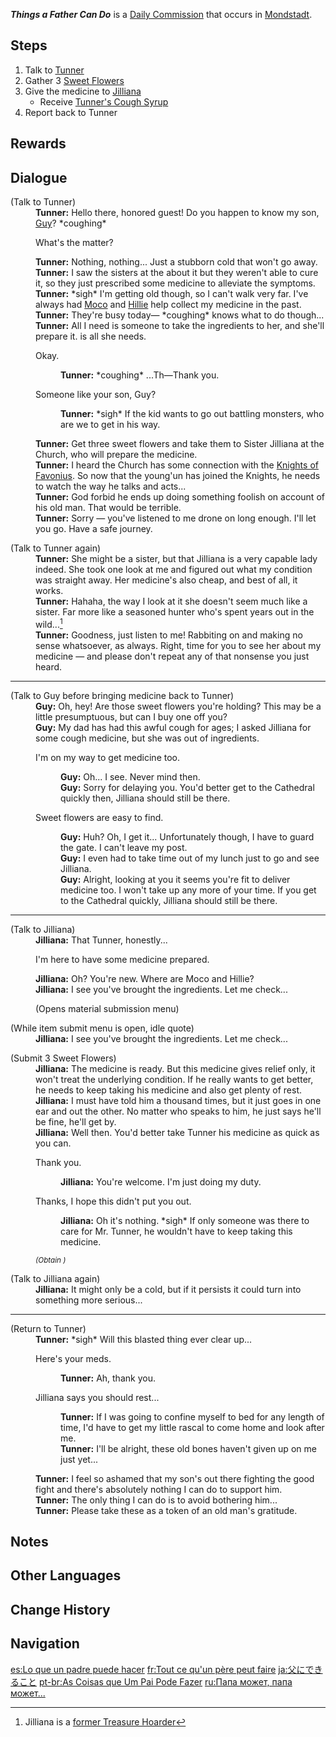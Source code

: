 {{Quest Infobox
|id            = 20060
|type          = Commission
|image         = Commission Things a Father Can Do.png
|npc           = Tunner
|startLocation = [[Dawn Winery]], [[Mondstadt]]
|region        = Mondstadt
|area          = Windwail Highland
|subarea       = Dawn Winery
|characters    = Guy; Jilliana; Traveler; Tunner
|otherRewards  = 
*AR-Dependent Rewards
}}
'''''Things a Father Can Do''''' is a [[Daily Commission]] that occurs in [[Mondstadt]].

==Steps==
# Talk to [[Tunner]]
# Gather 3 [[Sweet Flower]]s
# Give the medicine to [[Jilliana]]
#* Receive [[Tunner's Cough Syrup]]
# Report back to Tunner

==Rewards==
{{Commission Rewards|low}}

==Dialogue==
{{Quest Description|[[Tunner]] seems to be really sick...}}
{{Dialogue Start}}
;(Talk to Tunner)
:'''Tunner:''' Hello there, honored guest! Do you happen to know my son, [[Guy]]? *coughing*
:{{DIcon}} What's the matter?
:'''Tunner:''' Nothing, nothing... Just a stubborn cold that won't go away.
:'''Tunner:''' I saw the sisters at the {{Color|buzzword|Church}} about it but they weren't able to cure it, so they just prescribed some medicine to alleviate the symptoms.
:'''Tunner:''' *sigh* I'm getting old though, so I can't walk very far. I've always had [[Moco]] and [[Hillie]] help collect my medicine in the past.
:'''Tunner:''' They're busy today&mdash; *coughing* {{Color|buzzword|Jilliana}} knows what to do though...
:'''Tunner:''' All I need is someone to take the ingredients to her, and she'll prepare it. {{Color|buzzword|Three Sweet Flowers}} is all she needs.
:{{DIcon}} Okay.
::'''Tunner:''' *coughing* ...Th&mdash;Thank you.
:{{DIcon}} Someone like your son, Guy?
::'''Tunner:''' *sigh* If the kid wants to go out battling monsters, who are we to get in his way.
:'''Tunner:''' Get three sweet flowers and take them to Sister Jilliana at the Church, who will prepare the medicine. {{Color|buzzword|Don't say anything to Guy.}}
:'''Tunner:''' I heard the Church has some connection with the [[Knights of Favonius]]. So now that the young'un has joined the Knights, he needs to watch the way he talks and acts...
:'''Tunner:''' God forbid he ends up doing something foolish on account of his old man. That would be terrible.
:'''Tunner:''' Sorry &mdash; you've listened to me drone on long enough. I'll let you go. Have a safe journey.

;(Talk to Tunner again)
:'''Tunner:''' She might be a sister, but that Jilliana is a very capable lady indeed. She took one look at me and figured out what my condition was straight away. Her medicine's also cheap, and best of all, it works.
:'''Tunner:''' Hahaha, the way I look at it she doesn't seem much like a sister. Far more like a seasoned hunter who's spent years out in the wild...<ref group="Note">Jilliana is a  [[Jilliana#Profile|former Treasure Hoarder]]</ref>
:'''Tunner:''' Goodness, just listen to me! Rabbiting on and making no sense whatsoever, as always. Right, time for you to see her about my medicine &mdash; and please don't repeat any of that nonsense you just heard.
----
;(Talk to Guy before bringing medicine back to Tunner)
:'''Guy:''' Oh, hey! Are those sweet flowers you're holding? This may be a little presumptuous, but can I buy one off you?
:'''Guy:''' My dad has had this awful cough for ages; I asked Jilliana for some cough medicine, but she was out of ingredients.
:{{DIcon}} I'm on my way to get medicine too.
::'''Guy:''' Oh... I see. Never mind then.
::'''Guy:''' Sorry for delaying you. You'd better get to the Cathedral quickly then, Jilliana should still be there.
:{{DIcon}} Sweet flowers are easy to find.
::'''Guy:''' Huh? Oh, I get it... Unfortunately though, I have to guard the gate. I can't leave my post.
::'''Guy:''' I even had to take time out of my lunch just to go and see Jilliana.
::'''Guy:''' Alright, looking at you it seems you're fit to deliver medicine too. I won't take up any more of your time. If you get to the Cathedral quickly, Jilliana should still be there.
----
;(Talk to Jilliana)
:'''Jilliana:''' That Tunner, honestly...
:{{DIcon}} I'm here to have some medicine prepared.
:'''Jilliana:''' Oh? You're new. Where are Moco and Hillie?
:'''Jilliana:''' I see you've brought the ingredients. Let me check...
:;(Opens material submission menu)

;(While item submit menu is open, idle quote)
:'''Jilliana:''' I see you've brought the ingredients. Let me check...

;(Submit 3 Sweet Flowers)
:'''Jilliana:''' The medicine is ready. But this medicine gives relief only, it won't treat the underlying condition. If he really wants to get better, he needs to keep taking his medicine and also get plenty of rest.
:'''Jilliana:''' I must have told him a thousand times, but it just goes in one ear and out the other. No matter who speaks to him, he just says he'll be fine, he'll get by.
:'''Jilliana:''' Well then. You'd better take Tunner his medicine as quick as you can.
:{{DIcon}} Thank you.
::'''Jilliana:''' You're welcome. I'm just doing my duty.
:{{DIcon}} Thanks, I hope this didn't put you out.
::'''Jilliana:''' Oh it's nothing. *sigh* If only someone was there to care for Mr. Tunner, he wouldn't have to keep taking this medicine.
:<small>''(Obtain {{Item|Tunner's Cough Syrup}})''</small>

;(Talk to Jilliana again)
:'''Jilliana:''' It might only be a cold, but if it persists it could turn into something more serious...
----
;(Return to Tunner)
:'''Tunner:''' *sigh* Will this blasted thing ever clear up...
:{{DIcon}} Here's your meds.
::'''Tunner:''' Ah, thank you.
:{{DIcon}} Jilliana says you should rest...
::'''Tunner:''' If I was going to confine myself to bed for any length of time, I'd have to get my little rascal to come home and look after me.
::'''Tunner:''' I'll be alright, these old bones haven't given up on me just yet...
:'''Tunner:''' I feel so ashamed that my son's out there fighting the good fight and there's absolutely nothing I can do to support him.
:'''Tunner:''' The only thing I can do is to avoid bothering him...
:'''Tunner:''' Please take these as a token of an old man's gratitude.
{{Dialogue End}}

==Notes==
{{Reflist|note=1}}

==Other Languages==
{{Other Languages
|en      = Things a Father Can Do
|zhs     = 父亲能做的事
|zhs_rm  = Fùqīn Néng Zuò de Shì
|zht     = 父親能做的事
|zht_rm  = Fùqīn Néng Zuò de Shì
|zh_tl   = Things a Father Can Do
|ja      = 父にできること
|ja_rm   = Chichi ni Dekiru Koto
|ja_tl   = What a Father Can Do
|ko      = 아버지가 할 수 있는 일
|ko_tl   = Things a Father Can Do
|es      = Lo que un padre puede hacer
|es_tl   = What a Father Can Do
|fr      = Tout ce qu'un père peut faire
|fr_tl   = Everything a Father Can Do
|ru      = Папа может, папа может...
|ru_tl   = Daddy Can, Daddy Can...
|th      = สิ่งที่พ่อทำได้
|th_rm   = Sing thi Pho Thamdai
|th_tl   = Things a Father Can Do
|vi      = Những việc phụ thân có thể làm
|vi_tl   = Things Father Can Do
|de      = Was Väter draufhaben
|de_tl   = Things Fathers Have Down Pat
|id      = Perilaku Seorang Ayah
|id_tl   = A Father's Behaviour
|pt      = As Coisas que Um Pai Pode Fazer
|pt_tl   = The Things That a Father Can Do
|tr      = Bir Babanın Yapabilecekleri
|tr_tl   = Things a Father Can Do
|it      = Ciò che un padre può fare
|it_tl   = 
}}

==Change History==
{{Change History|1.0}}

==Navigation==
{{Commission Navbox|Mondstadt|Standalone}}

[[es:Lo que un padre puede hacer]]
[[fr:Tout ce qu'un père peut faire]]
[[ja:父にできること]]
[[pt-br:As Coisas que Um Pai Pode Fazer]]
[[ru:Папа может, папа может...]]